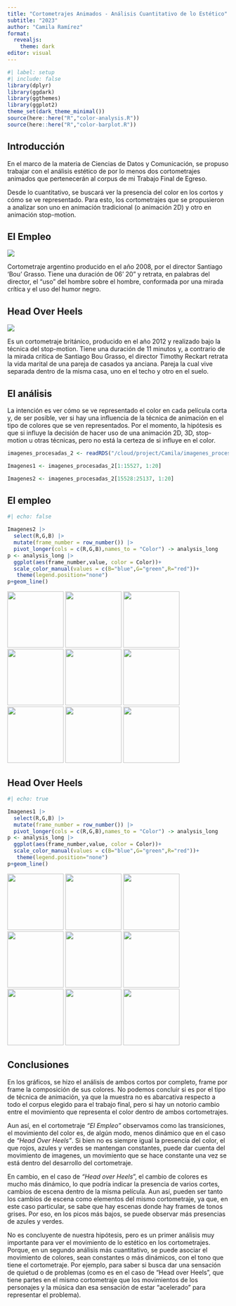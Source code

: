```yaml
---
title: "Cortometrajes Animados - Análisis Cuantitativo de lo Estético"
subtitle: "2023"
author: "Camila Ramírez"
format: 
  revealjs: 
    theme: dark
editor: visual
---
```


```r
#| label: setup
#| include: false
library(dplyr)
library(ggdark)
library(ggthemes)
library(ggplot2)
theme_set(dark_theme_minimal())
source(here::here("R","color-analysis.R"))
source(here::here("R","color-barplot.R"))
```

## Introducción

En el marco de la materia de Ciencias de Datos y Comunicación, se propuso trabajar con el análisis estético de por lo menos dos cortometrajes animados que pertenecerán al corpus de mi Trabajo Final de Egreso.

Desde lo cuantitativo, se buscará ver la presencia del color en los cortos y cómo se ve representado. Para esto, los cortometrajes que se propusieron a analizar son uno en animación tradicional (o animación 2D) y otro en animación stop-motion.

## **El Empleo**

![](images/image_001900.jpg){fig-align="center"}

Cortometraje argentino producido en el año 2008, por el director Santiago 'Bou' Grasso. Tiene una duración de 06' 20" y retrata, en palabras del director, el "uso" del hombre sobre el hombre, conformada por una mirada crítica y el uso del humor negro.

## **Head Over Heels**

![](images/image_000215.jpg){fig-align="center"}

Es un cortometraje británico, producido en el año 2012 y realizado bajo la técnica del stop-motion. Tiene una duración de 11 minutos y, a contrario de la mirada crítica de Santiago Bou Grasso, el director Timothy Reckart retrata la vida marital de una pareja de casados ya anciana. Pareja la cual vive separada dentro de la misma casa, uno en el techo y otro en el suelo.

## El análisis

La intención es ver cómo se ve representado el color en cada película corta y, de ser posible, ver si hay una influencia de la técnica de animación en el tipo de colores que se ven representados. Por el momento, la hipótesis es que si influye la decisión de hacer uso de una animación 2D, 3D, stop-motion u otras técnicas, pero no está la certeza de si influye en el color.

```r
imagenes_procesadas_2 <- readRDS("/cloud/project/Camila/imagenes_procesadas_2.rds")

Imagenes1 <- imagenes_procesadas_2[1:15527, 1:20]

Imagenes2 <- imagenes_procesadas_2[15528:25137, 1:20]
```

## El empleo

```r
#| echo: false

Imagenes2 |> 
  select(R,G,B) |> 
  mutate(frame_number = row_number()) |>
  pivot_longer(cols = c(R,G,B),names_to = "Color") -> analysis_long
p <- analysis_long |> 
  ggplot(aes(frame_number,value, color = Color))+
  scale_color_manual(values = c(B="blue",G="green",R="red"))+
   theme(legend.position="none")
p+geom_line()
```

![](Videos/ElEmpleo-Frames/image_004291.jpg){width="128"} ![](Videos/ElEmpleo-Frames/image_004292.jpg){width="128"} ![](Videos/ElEmpleo-Frames/image_004293.jpg){width="128"} ![](Videos/ElEmpleo-Frames/image_004294.jpg){width="128"} ![](Videos/ElEmpleo-Frames/image_004295.jpg){width="128"} ![](Videos/ElEmpleo-Frames/image_004296.jpg){width="128"} ![](Videos/ElEmpleo-Frames/image_004297.jpg){width="128"} ![](Videos/ElEmpleo-Frames/image_004298.jpg){width="128"} ![](Videos/ElEmpleo-Frames/image_004299.jpg){width="128"}

## Head Over Heels

```r
#| echo: true

Imagenes1 |> 
  select(R,G,B) |> 
  mutate(frame_number = row_number()) |>
  pivot_longer(cols = c(R,G,B),names_to = "Color") -> analysis_long
p <- analysis_long |> 
  ggplot(aes(frame_number,value, color = Color))+
  scale_color_manual(values = c(B="blue",G="green",R="red"))+
   theme(legend.position="none")
p+geom_line()
```

![](Videos/HH-Frames/image_001681.jpg){width="128"} ![](Videos/HH-Frames/image_001682.jpg){width="128"} ![](Videos/HH-Frames/image_001683.jpg){width="128"} ![](Videos/HH-Frames/image_001684.jpg){width="128"} ![](Videos/HH-Frames/image_001685.jpg){width="128"} ![](Videos/HH-Frames/image_001686.jpg){width="128"} ![](Videos/HH-Frames/image_001687.jpg){width="128"} ![](Videos/HH-Frames/image_001688.jpg){width="128"} ![](Videos/HH-Frames/image_001689.jpg){width="128"}

## Conclusiones

En los gráficos, se hizo el análisis de ambos cortos por completo, frame por frame la composición de sus colores. No podemos concluir si es por el tipo de técnica de animación, ya que la muestra no es abarcativa respecto a todo el corpus elegido para el trabajo final, pero si hay un notorio cambio entre el movimiento que representa el color dentro de ambos cortometrajes.

Aun así, en el cortometraje *"El Empleo"* observamos como las transiciones, el movimiento del color es, de algún modo, menos dinámico que en el caso de *"Head Over Heels"*. Si bien no es siempre igual la presencia del color, el que rojos, azules y verdes se mantengan constantes, puede dar cuenta del movimiento de imagenes, un movimiento que se hace constante una vez se está dentro del desarrollo del cortometraje.

En cambio, en el caso de *"Head over Heels*", el cambio de colores es mucho más dinámico, lo que podría indicar la presencia de varios cortes, cambios de escena dentro de la misma película. Aun así, pueden ser tanto los cambios de escena como elementos del mismo cortometraje, ya que, en este caso particular, se sabe que hay escenas donde hay frames de tonos grises. Por eso, en los picos más bajos, se puede observar más presencias de azules y verdes.

No es concluyente de nuestra hipótesis, pero es un primer análisis muy importante para ver el movimiento de lo estético en los cortometrajes. Porque, en un segundo análisis más cuantitativo, se puede asociar el movimiento de colores, sean constantes o más dinámicos, con el tono que tiene el cortometraje. Por ejemplo, para saber si busca dar una sensación de quietud o de problemas (como es en el caso de "Head over Heels", que tiene partes en el mismo cortometraje que los movimientos de los personajes y la música dan esa sensación de estar "acelerado" para representar el problema).
